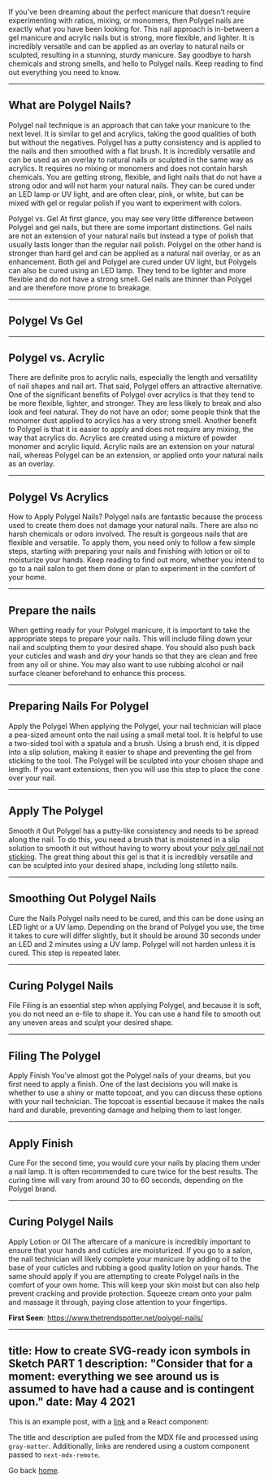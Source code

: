 If you’ve been dreaming about the perfect manicure that doesn’t require experimenting with ratios, mixing, or monomers, then Polygel nails are exactly what you have been looking for. This nail approach is in-between a gel manicure and acrylic nails but is strong, more flexible, and lighter. It is incredibly versatile and can be applied as an overlay to natural nails or sculpted, resulting in a stunning, sturdy manicure. Say goodbye to harsh chemicals and strong smells, and hello to Polygel nails. Keep reading to find out everything you need to know.

---
What are Polygel Nails?
---

Polygel nail technique is an approach that can take your manicure to the next level. It is similar to gel and acrylics, taking the good qualities of both but without the negatives. Polygel has a putty consistency and is applied to the nails and then smoothed with a flat brush. It is incredibly versatile and can be used as an overlay to natural nails or sculpted in the same way as acrylics. It requires no mixing or monomers and does not contain harsh chemicals. You are getting strong, flexible, and light nails that do not have a strong odor and will not harm your natural nails. They can be cured under an LED lamp or UV light, and are often clear, pink, or white, but can be mixed with gel or regular polish if you want to experiment with colors.

Polygel vs. Gel
At first glance, you may see very little difference between Polygel and gel nails, but there are some important distinctions. Gel nails are not an extension of your natural nails but instead a type of polish that usually lasts longer than the regular nail polish. Polygel on the other hand is stronger than hard gel and can be applied as a natural nail overlay, or as an enhancement. Both gel and Polygel are cured under UV light, but Polygels can also be cured using an LED lamp. They tend to be lighter and more flexible and do not have a strong smell. Gel nails are thinner than Polygel and are therefore more prone to breakage.

 
---
Polygel Vs Gel
---

---
Polygel vs. Acrylic
---

There are definite pros to acrylic nails, especially the length and versatility of nail shapes and nail art. That said, Polygel offers an attractive alternative. One of the significant benefits of Polygel over acrylics is that they tend to be more flexible, lighter, and stronger. They are less likely to break and also look and feel natural. They do not have an odor; some people think that the monomer dust applied to acrylics has a very strong smell. Another benefit to Polygel is that it is easier to apply and does not require any mixing, the way that acrylics do. Acrylics are created using a mixture of powder monomer and acrylic liquid. Acrylic nails are an extension on your natural nail, whereas Polygel can be an extension, or applied onto your natural nails as an overlay.

---
Polygel Vs Acrylics 
---

How to Apply Polygel Nails? 
Polygel nails are fantastic because the process used to create them does not damage your natural nails. There are also no harsh chemicals or odors involved. The result is gorgeous nails that are flexible and versatile. To apply them, you need only to follow a few simple steps, starting with preparing your nails and finishing with lotion or oil to moisturize your hands. Keep reading to find out more, whether you intend to go to a nail salon to get them done or plan to experiment in the comfort of your home.

---
Prepare the nails
---

When getting ready for your Polygel manicure, it is important to take the appropriate steps to prepare your nails. This will include filing down your nail and sculpting them to your desired shape. You should also push back your cuticles and wash and dry your hands so that they are clean and free from any oil or shine. You may also want to use rubbing alcohol or nail surface cleaner beforehand to enhance this process.

---
Preparing Nails For Polygel
---

Apply the Polygel
When applying the Polygel, your nail technician will place a pea-sized amount onto the nail using a small metal tool. It is helpful to use a two-sided tool with a spatula and a brush. Using a brush end, it is dipped into a slip solution, making it easier to shape and preventing the gel from sticking to the tool. The Polygel will be sculpted into your chosen shape and length. If you want extensions, then you will use this step to place the cone over your nail.

---
Apply The Polygel
--- 

Smooth it Out 
Polygel has a putty-like consistency and needs to be spread along the nail. To do this, you need a brush that is moistened in a slip solution to smooth it out without having to worry about your [poly gel nail not sticking](https://justcutehaircuts.com/how-to-get-polygel-nails-to-stick/). The great thing about this gel is that it is incredibly versatile and can be sculpted into your desired shape, including long stiletto nails.
 
---
Smoothing Out Polygel Nails 
---

Cure the Nails 
Polygel nails need to be cured, and this can be done using an LED light or a UV lamp. Depending on the brand of Polygel you use, the time it takes to cure will differ slightly, but it should be around 30 seconds under an LED and 2 minutes using a UV lamp. Polygel will not harden unless it is cured. This step is repeated later.

 
---
Curing Polygel Nails 
--- 

File
Filing is an essential step when applying Polygel, and because it is soft, you do not need an e-file to shape it. You can use a hand file to smooth out any uneven areas and sculpt your desired shape.

---
Filing The Polygel
---

Apply Finish 
You’ve almost got the Polygel nails of your dreams, but you first need to apply a finish. One of the last decisions you will make is whether to use a shiny or matte topcoat, and you can discuss these options with your nail technician. The topcoat is essential because it makes the nails hard and durable, preventing damage and helping them to last longer.

---
Apply Finish
---

Cure
For the second time, you would cure your nails by placing them under a nail lamp. It is often recommended to cure twice for the best results. The curing time will vary from around 30 to 60 seconds, depending on the Polygel brand.

---
Curing Polygel Nails
---

Apply Lotion or Oil
The aftercare of a manicure is incredibly important to ensure that your hands and cuticles are moisturized. If you go to a salon, the nail technician will likely complete your manicure by adding oil to the base of your cuticles and rubbing a good quality lotion on your hands. The same should apply if you are attempting to create Polygel nails in the comfort of your own home. This will keep your skin moist but can also help prevent cracking and provide protection. Squeeze cream onto your palm and massage it through, paying close attention to your fingertips.

**First Seen**: https://www.thetrendspotter.net/polygel-nails/

---
title: How to create SVG-ready icon symbols in Sketch PART 1
description: "Consider that for a moment: everything we see around us is assumed to have had a cause and is contingent upon."
date: May 4 2021
---

This is an example post, with a [link](https://nextjs.org) and a React component:

The title and description are pulled from the MDX file and processed using `gray-matter`. Additionally, links are rendered using a custom component passed to `next-mdx-remote`.

Go back [home](/).
